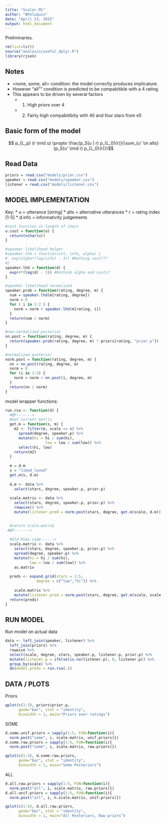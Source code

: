 ```yaml
---
title: "Scalar_M1"
author: "BPeloquin"
date: "April 23, 2015"
output: html_document
---
```


Preliminaries.

```r
rm(list=ls())
source("analysis/useful_dplyr.R")
library(rjson)
```

## Notes
* <none, some, all> condition: the model correctly produces implicature.
* However "all"" condition is predicted to be compabitible with a 4 rating.
* This appears to be driven by several factors
  * 1) High priors over 4
  * 2) Fairly high compabitibiliy with All and four stars from e5

## Basic form of the model

$$ p_{L_p} (r \mid u) \propto \frac{p_S(u | r) p_{L_0}(r)}{\sum_{u' \in alts}{p_S(u' \mid r) p_{L_0}(r)}}$$

Read Data 
---------

```r
priors = read.csv("models/prior.csv")
speaker = read.csv("models/speaker.csv")
listener = read.csv("models/listener.csv")
```

## MODEL IMPLEMENTATION

Key:
* u = utterance [string]
* alts = alternative utterances
* r = rating index [1-5]
* d.info = informativity judgements

```r
#cost function in length of chars
u.cost = function(u) {
  return(nchar(u))
}

#speaker likelihood helper 
#speaker.lhd = function(utt, info, alpha) {
#  exp(alpha*(log(info) - 3)) #Rething cost??? 
#}
speaker.lhd = function(d) {
  exp(4*(log(d) - 3)) #Rethink alpha and costs?
}

#speaker likelihood normalized
speaker.prob = function(rating, degree, m) {
  num = speaker.lhd(m[rating, degree])
  norm = 0
  for ( i in 1:2 ) {
    norm = norm + speaker.lhd(m[rating, i])
  }
  return(num / norm)
}

#non-normalized posterior
nn.post = function(rating, degree, m) {
  return(speaker.prob(rating, degree, m) * priors[rating, "prior.p"])
}

#normalized posterior
norm.post = function(rating, degree, m) {
  nn = nn.post(rating, degree, m)
  norm = 0
  for (i in 1:5) {
    norm = norm + nn.post(i, degree, m)
  }
  return(nn / norm)
}  
```

model wrapper functions:

```r
run.rsa <- function(d) {
  #BP------->
  #Get current matrix
  get.m = function(s, m) {
    m2 <- filter(m, scale == s) %>%
      spread(degree, speaker.p) %>%
      mutate(hi = hi / sum(hi), 
                  low = low / sum(low)) %>%
      select(hi, low)
    return(m2)
  }
  
  m = d.m
  s = "liked_loved"
  get.m(s, d.m)
  
  d.m <- data %>% 
    select(stars, degree, speaker.p, prior.p)
  
  scale.matrix <- data %>% 
    select(stars, degree, speaker.p, prior.p) %>% 
    rowwise() %>%
    mutate(listener.pred = norm.post(stars, degree, get.m(scale, d.m)))

  
  #return scale.matrx$
 #BP------->
  
  #Old Mike code------>
  scale.matrix <- data %>% 
    select(stars, degree, speaker.p, prior.p) %>% 
    spread(degree, speaker.p) %>% 
    mutate(hi = hi / sum(hi), 
           low = low / sum(low)) %>%
    as.matrix
  
  preds <- expand.grid(stars = 1:5, 
              degree = c("low","hi")) %>%
  
    scale.matrix %>% 
    mutate(listener.pred = norm.post(stars, degree, get.m(scale, scale.matrix)))
  return(preds)
} 
```


RUN MODEL
--------

Run model on actual data

```r
data <- left_join(speaker, listener) %>%
  left_join(priors) %>%
  rowwise %>%
  select(scale, degree, stars, speaker.p, listener.p, prior.p) %>%
  mutate(listener.p = ifelse(is.na(listener.p), 0, listener.p)) %>%
  group_by(scale) %>%
  do(model.preds = run.rsa(.))

```


## DATA / PLOTS

Priors
```r
qplot(c(1:5), priors$prior.p,
      geom="bar", stat = "identity",
      binwidth = 1, main="Priors over ratings")
```

SOME
```r
d.some.unif.priors = sapply(1:5, FUN=function(i){
  norm.post("some", i, scale.matrix, unif.priors)})
d.some.raw.priors = sapply(1:5, FUN=function(i){
  norm.post("some", i, scale.matrix, raw.priors)})

qplot(c(1:5), d.some.raw.priors,
      geom="bar", stat = "identity",
      binwidth = 1, main="Some Posteriors")
```

ALL
```r
d.all.raw.priors = sapply(1:5, FUN=function(i){
  norm.post("all", i, scale.matrix, raw.priors)})
d.all.unif.priors = sapply(1:5, FUN=function(i){
  norm.post("all", i, n.scale.matrix, unif.priors)})

qplot(c(1:5), d.all.raw.priors,
      geom="bar", stat = "identity",
      binwidth = 1, main="All Posteriors, Raw priors")
```

